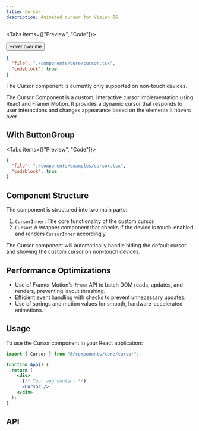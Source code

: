 ```yaml
---
title: Cursor
description: Animated cursor for Vision OS
---
```




<Tabs items={["Preview", "Code"]}>

<Tab value="Preview" >
  <ComponentWrapper>
    <Cursor />
    <Button>Hover over me</Button>
  </ComponentWrapper>
</Tab>

<Tab value="Code">

```json doc-gen:file
{
  "file": "./components/core/cursor.tsx",
  "codeblock": true
}
```

</Tab>
</Tabs>

<Callout type="warn" title="Mouse only">
  The Cursor component is currently only supported on non-touch devices.
</Callout>

The Cursor Component is a custom, interactive cursor implementation using React and Framer Motion. It provides a dynamic cursor that responds to user interactions and changes appearance based on the elements it hovers over.

## With ButtonGroup

<Tabs items={["Preview", "Code"]}>

<Tab value="Preview" data-vision-os-ui>
  <ComponentWrapper gradient>
    <WithButtonGroup />
  </ComponentWrapper>
</Tab>

<Tab value="Code">

```json doc-gen:file
{
  "file": "./components/examples/cursor.tsx",
  "codeblock": true
}
```

</Tab>
</Tabs>

## Component Structure

The component is structured into two main parts:

1. `CursorInner`: The core functionality of the custom cursor.
2. `Cursor`: A wrapper component that checks if the device is touch-enabled and renders `CursorInner` accordingly.

The Cursor component will automatically handle hiding the default cursor and showing the custom cursor on non-touch devices.

## Performance Optimizations

- Use of Framer Motion's `frame` API to batch DOM reads, updates, and renders, preventing layout thrashing.
- Efficient event handling with checks to prevent unnecessary updates.
- Use of springs and motion values for smooth, hardware-accelerated animations.

## Usage

To use the Cursor component in your React application:

```jsx
import { Cursor } from "@/components/core/cursor";

function App() {
  return (
    <div>
      {/* Your app content */}
      <Cursor />
    </div>
  );
}
```

## API

<AutoTypeTable path="./components/core/cursor.tsx" name="CursorProps" />
